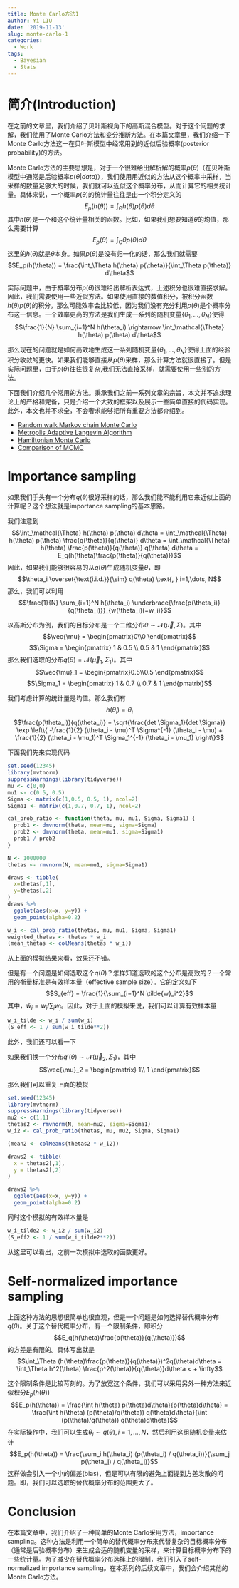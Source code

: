 ```yaml
---
title: Monte Carlo方法1
author: Yi LIU
date: '2019-11-13'
slug: monte-carlo-1
categories:
  - Work
tags:
  - Bayesian
  - Stats
---
```



# 简介(Introduction)

在之前的文章里，我们介绍了贝叶斯视角下的高斯混合模型。对于这个问题的求解，我们使用了Monte Carlo方法和变分推断方法。在本篇文章里，我们介绍一下Monte Carlo方法这一在贝叶斯模型中经常用到的近似后验概率(posterior probability)的方法。

Monte Carlo方法的主要思想是，对于一个很难给出解析解的概率$p(\theta)$（在贝叶斯模型中通常是后验概率$p(\theta|data)$），我们使用用近似的方法从这个概率中采样，当采样的数量足够大的时候，我们就可以近似这个概率分布，从而计算它的相关统计量。具体来说，一个概率$p(\theta)$的统计量往往是由一个积分定义的
$$E_p(h(\theta)) = \int_\mathcal{\Theta} h(\theta) p(\theta) d\theta$$
其中$h(\theta)$是一个和这个统计量相关的函数。比如，如果我们想要知道$\theta$的均值，那么需要计算
$$E_p(\theta) = \int_\mathcal{\Theta} \theta p(\theta) d\theta$$
这里的$h(\theta)$就是$\theta$本身。如果$p(\theta)$是没有归一化的话，那么我们就需要
$$E_p(h(\theta)) = \frac{\int_\Theta h(\theta) p(\theta)}{\int_\Theta p(\theta)} d\theta$$

实际问题中，由于概率分布$p(\theta)$很难给出解析表达式，上述积分也很难直接求解。因此，我们需要使用一些近似方法。如果使用直接的数值积分，被积分函数$h(\theta) p(\theta)$的积分，那么可能效率会比较低，因为我们没有充分利用$p(\theta)$是个概率分布这一信息。一个效率更高的方法是我们生成一系列的随机变量$\{\theta_1, \dots, \theta_N\}$使得
$$\frac{1}{N} \sum_{i=1}^N h(\theta_i) \rightarrow \int_\mathcal{\Theta} h(\theta) p(\theta) d\theta$$


那么现在的问题就是如何高效地生成这一系列随机变量$\{\theta_1, \dots, \theta_N\}$使得上面的经验积分收敛的更快。如果我们能够直接从$p(\theta)$采样，那么计算方法就很直接了。但是实际问题里，由于$p(\theta)$往往很复杂,我们无法直接采样，就需要使用一些别的方法。

下面我们介绍几个常用的方法。秉承我们之前一系列文章的宗旨，本文并不追求理论上的严格和完备，只是介绍一个大致的框架以及展示一些简单直接的代码实现。此外，本文也并不求全，不会奢求能够把所有重要方法都介绍到。

* [Random walk Markov chain Monte Carlo](/blog/monte-carlo-2)
* [Metroplis Adaptive Langevin Algorithm](/blog/monte-carlo-3)
* [Hamiltonian Monte Carlo](/blog/monte-carlo-4)
* [Comparison of MCMC](/blog/monte-carlo-5)


# Importance sampling
如果我们手头有一个分布$q(\theta)$很好采样的话，那么我们能不能利用它来近似上面的计算呢？这个想法就是importance sampling的基本思路。

我们注意到
$$\int_\mathcal{\Theta} h(\theta) p(\theta) d\theta = \int_\mathcal{\Theta} h(\theta) p(\theta) \frac{q(\theta)}{q(\theta)} d\theta = \int_\mathcal{\Theta} h(\theta)  \frac{p(\theta)}{q(\theta)} q(\theta) d\theta = E_q(h(\theta)\frac{p(\theta)}{q(\theta)})$$
因此，如果我们能够很容易的从$q(\theta)$生成随机变量$\theta$，即
$$\theta_i \overset{\text{i.i.d.}}{\sim} q(\theta) \text{, } i=1,\dots, N$$
那么，我们可以利用
$$\frac{1}{N} \sum_{i=1}^N h(\theta_i) \underbrace{\frac{p(\theta_i)}{q(\theta_i)}}_{w(\theta_i)(=w_i)}$$

以高斯分布为例，我们的目标分布是一个二维分布$\theta \sim \mathcal{N} (\vec{\mu}, \Sigma)$。其中
$$\vec{\mu} = \begin{pmatrix}0\\0 \end{pmatrix}$$
$$\Sigma = \begin{pmatrix} 1 & 0.5 \\ 0.5 & 1 \end{pmatrix}$$
那么我们选取的分布$q(\theta) = \mathcal{N}(\vec{\mu}_1, \Sigma_1)$。其中
$$\vec{\mu}_1 = \begin{pmatrix}0.5\\0.5 \end{pmatrix}$$
$$\Sigma_1 = \begin{pmatrix} 1 & 0.7 \\ 0.7 & 1 \end{pmatrix}$$

我们考虑计算的统计量是均值。那么我们有
$$h(\theta_i) = \theta_i$$
$$\frac{p(\theta_i)}{q(\theta_i)} = \sqrt{\frac{det \Sigma_1}{det \Sigma}} \exp \left\{ -\frac{1}{2} (\theta_i - \mu)^T \Sigma^{-1} (\theta_i - \mu) + \frac{1}{2} (\theta_i - \mu_1)^T \Sigma_1^{-1} (\theta_i - \mu_1) \right\}$$

下面我们先来实现代码
```r
set.seed(12345)
library(mvtnorm)
suppressWarnings(library(tidyverse))
mu <- c(0,0)
mu1 <- c(0.5, 0.5)
Sigma <- matrix(c(1,0.5, 0.5, 1), ncol=2)
Sigma1 <- matrix(c(1,0.7, 0.7, 1), ncol=2)

cal_prob_ratio <- function(theta, mu, mu1, Sigma, Sigma1) {
  prob1 <- dmvnorm(theta, mean=mu, sigma=Sigma)
  prob2 <- dmvnorm(theta, mean=mu1, sigma=Sigma1)
  prob1 / prob2
}

N <- 1000000
thetas <- rmvnorm(N, mean=mu1, sigma=Sigma1)

draws <- tibble(
  x=thetas[,1],
  y=thetas[,2]
)
draws %>% 
  ggplot(aes(x=x, y=y)) +
  geom_point(alpha=0.2)

w_i <- cal_prob_ratio(thetas, mu, mu1, Sigma, Sigma1)
weighted_thetas <- thetas * w_i
(mean_thetas <- colMeans(thetas * w_i))
```
从上面的模拟结果来看，效果还不错。

但是有一个问题是如何选取这个$q(\theta)$？怎样知道选取的这个分布是高效的？一个常用的衡量标准是有效样本量（effective sample size）。它的定义如下
$$S_{eff} = \frac{1}{\sum_{i=1}^N \tilde{w}_i^2}$$
其中，$\tilde{w}_i = w_i / \sum_j w_j$。因此，对于上面的模拟来说，我们可以计算有效样本量
```r
w_i_tilde <- w_i / sum(w_i)
(S_eff <- 1 / sum(w_i_tilde**2))
```
此外，我们还可以看一下

如果我们换一个分布$q'(\theta) \sim \mathcal{N}(\vec{\mu}_2, \Sigma_1)$，其中
$$\vec{\mu}_2 = \begin{pmatrix} 1\\ 1 \end{pmatrix}$$

那么我们可以重复上面的模拟
```r
set.seed(12345)
library(mvtnorm)
suppressWarnings(library(tidyverse))
mu2 <- c(1,1)
thetas2 <- rmvnorm(N, mean=mu2, sigma=Sigma1)
w_i2 <- cal_prob_ratio(thetas, mu, mu2, Sigma, Sigma1)

(mean2 <- colMeans(thetas2 * w_i2))

draws2 <- tibble(
  x = thetas2[,1],
  y = thetas2[,2]
)

draws2 %>% 
  ggplot(aes(x=x, y=y)) +
  geom_point(alpha=0.2)
```
同时这个模拟的有效样本量是
```r
w_i_tilde2 <- w_i2 / sum(w_i2)
(S_eff2 <- 1 / sum(w_i_tilde2**2))
```

从这里可以看出，之前一次模拟中选取的函数更好。

# Self-normalized importance sampling
上面这种方法的思想很简单也很直观，但是一个问题是如何选择替代概率分布$q(\theta)$。关于这个替代概率分布，有一个限制条件，即积分
$$E_q(h(\theta)\frac{p(\theta)}{q(\theta)})$$
的方差是有限的。具体写出就是
$$\int_\Theta (h(\theta)\frac{p(\theta)}{q(\theta)})^2q(\theta)d\theta = \int_\Theta h^2(\theta) \frac{p^2(\theta)}{q(\theta)}d\theta < + \infty$$

这个限制条件是比较苛刻的。为了放宽这个条件，我们可以采用另外一种方法来近似积分$E_p(h(\theta))$
$$E_p(h(\theta)) = \frac{\int h(\theta) p(\theta)d\theta}{p(\theta)d\theta} = \frac{\int h(\theta) (p(\theta)/q(\theta)) q(\theta)d\theta}{\int (p(\theta)/q(\theta)) q(\theta)d\theta}$$
在实际操作中，我们可以生成$\theta_i \sim q(\theta),i=1,\dots, N$，然后利用这组随机变量来估计
$$E_p(h(\theta)) = \frac{\sum_i h(\theta_i) (p(\theta_i) / q(\theta_i))}{\sum_j p(\theta_j) / q(\theta_j)}$$
这样做会引入一个小的偏差(bias)，但是可以有限的避免上面提到方差发散的问题。即，我们可以选取的替代概率分布的范围更大了。

# Conclusion
在本篇文章中，我们介绍了一种简单的Monte Carlo采用方法，importance sampling。这种方法是利用一个简单的替代概率分布来代替复杂的目标概率分布（通常是后验概率分布）来生成合适的随机变量的采样，来计算目标概率分布下的一些统计量。为了减少在替代概率分布选择上的限制，我们引入了self-normalized importance sampling。在本系列的后续文章中，我们会介绍其他的Monte Carlo方法。